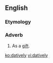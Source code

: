 ==English==

===Etymology===
{{suffix|dative|ly|lang=en}}

===Adverb===
{{en-adv}}

# {{context|rare|lang=en}} As a [[gift]].

[[ko:datively]]
[[vi:datively]]